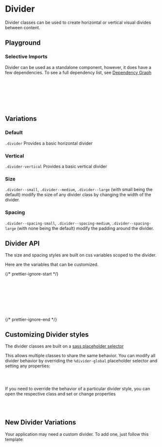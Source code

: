 

<Meta of={DividerStories} />

# Divider

Divider classes can be used to create horizontal or vertical visual divides between content.

## Playground

<Canvas of={DividerStories.Default} />
<Controls of={DividerStories.Default} />

### Selective Imports

Divider can be used as a standalone component, however, it does have a few dependencies. To see a full dependency list, see [Dependency Graph](?path=/docs/overview-selective-imports--docs#dependencies)

```css
// Depends on
@import '@rolemodel/optics/dist/scss/core/tokens';
@import '@rolemodel/optics/dist/scss/core/base';

// Component
@import '@rolemodel/optics/dist/scss/components/divider';
```

## Variations

### Default

`.divider` Provides a basic horizontal divider

<Canvas of={DividerStories.Default} />

### Vertical

`.divider-vertical` Provides a basic vertical divider

<Canvas of={DividerStories.Vertical} />

### Size

`.divider--small`, `.divider--medium`, `.divider--large` (with small being the default) modify the size of any divider class by changing the width of the divider.

<Canvas of={DividerStories.Size} />

### Spacing

`.divider--spacing-small`, `.divider--spacing-medium`, `.divider--spacing-large` (with none being the default) modify the padding around the divider.

<Canvas of={DividerStories.Spacing} />

## Divider API

The size and spacing styles are built on css variables scoped to the divider.

Here are the variables that can be customized.

{/* prettier-ignore-start */}
```css
--_op-divider-vertical-min-height
--_op-divider-height-small
--_op-divider-height-medium
--_op-divider-height-large
--_op-divider-padding-small
--_op-divider-padding-medium
--_op-divider-padding-large
```
{/* prettier-ignore-end */}

## Customizing Divider styles

<div
  dangerouslySetInnerHTML={{
    __html: createAlert({
      title: 'Important!',
      description: 'These patterns represent how to customize the style of the divider for your project.',
    }).outerHTML,
  }}
></div>

The divider classes are built on a [sass placeholder selector](https://sass-lang.com/documentation/style-rules/placeholder-selectors)

This allows multiple classes to share the same behavior. You can modify all divider behavior by overriding the `%divider-global` placeholder selector and setting any properties:

```css
%divider-global {
}
```

If you need to override the behavior of a particular divider style, you can open the respective class and set or change properties

```css
.divider-vertical {
}
```

## New Divider Variations

<div
  dangerouslySetInnerHTML={{
    __html: createAlert({
      title: 'Important!',
      description: 'These patterns represent how to create new variations of the divider for your project.',
    }).outerHTML,
  }}
></div>

Your application may need a custom divider. To add one, just follow this template:

```css
.divider-{name} {
  @extend %divider-global;
}
```
